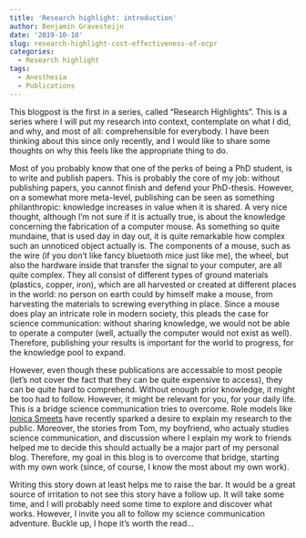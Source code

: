 ```yaml
---
title: 'Research highlight: introduction'
author: Benjamin Gravesteijn
date: '2019-10-10'
slug: research-highlight-cost-effectiveness-of-ecpr
categories:
  - Research highlight
tags:
  - Anesthesia
  - Publications
---
```


This blogpost is the first in a series, called "Research Highlights". This is a series where I will put my research into context, contemplate on what I did, and why, and most of all: comprehensible for everybody. I have been thinking about this since only recently, and I would like to share some thoughts on why this feels like the appropriate thing to do.

Most of you probably know that one of the perks of being a PhD student, is to write and publish papers. This is probably the core of my job: without publishing papers, you cannot finish and defend your PhD-thesis. However, on a somewhat more meta-level, publishing can be seen as something philanthropic: knowledge increases in value when it is shared. A very nice thought, although I'm not sure if it is actually true, is about the knowledge concerning the fabrication of a computer mouse. As something so quite mundaine, that is used day in day out, it is quite remarkable how complex such an unnoticed object actually is. The components of a mouse, such as the wire (if you don't like fancy bluetooth mice just like me), the wheel, but also the hardware inside that transfer the signal to your computer, are all quite complex. They all consist of different types of ground materials (plastics, copper, iron), which are all harvested or created at different places in the world: no person on earth could by himself make a mouse, from harvesting the materials to screwing everything in place. Since a mouse does play an intricate role in modern society, this pleads the case for science communication: without sharing knowledge, we would not be able to operate a computer (well, actually the computer would not exist as well). Therefore, publishing your results is important for the world to progress, for the knowledge pool to expand.

However, even though these publications are accessable to most people (let's not cover the fact that they can be quite expensive to access), they can be quite hard to comprehend. Without enough prior knowledge, it might be too had to follow. However, it might be relevant for you, for your daily life. This is a bridge science communication tries to overcome. Role models like [Ionica Smeets](https://twitter.com/ionicasmeets) have recently sparked a desire to explain my research to the public. Moreover, the stories from Tom, my boyfriend, who actualy studies science communication, and discussion where I explain my work to friends helped me to decide this should actually be a major part of my personal blog. Therefore, my goal in this blog is to overcome that bridge, starting with my own work (since, of course, I know the most about my own work). 

Writing this story down at least helps me to raise the bar. It would be a great source of irritation to not see this story have a follow up. It will take some time, and I will probably need some time to explore and discover what works. However, I invite you all to follow my science communication adventure. Buckle up, I hope it's worth the read...